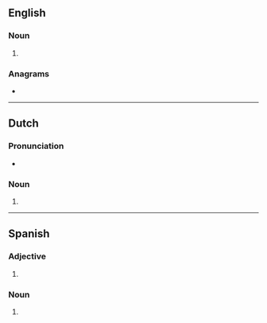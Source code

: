 {{also|débutantes|debûtantes}}
==English==

===Noun===
{{head|en|noun form}}

# {{plural of|en|debutante}}

===Anagrams===
* {{anagrams|en|a=abdeensttu|subdentate}}

----

==Dutch==

===Pronunciation===
* {{audio|nl|Nl-debutantes.ogg|Audio}}

===Noun===
{{head|nl|noun form}}

# {{plural of|nl|debutante}}

----

==Spanish==

===Adjective===
{{head|es|adjective form|g=m-p|g2=f-p}}

# {{adj form of|es|debutante|||p}}

===Noun===
{{head|es|noun form}}

# {{plural of|es|debutante}}